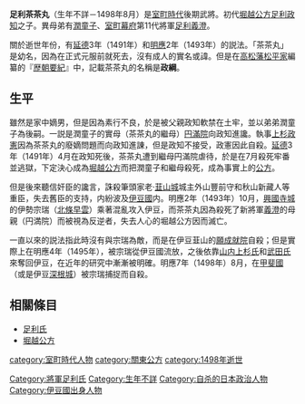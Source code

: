 {{japanese|japanese=足利 茶々丸|kana=あしかが ちゃちゃまる|romaji=Ashikaga Chachamaru}}
'''足利茶茶丸'''（生年不詳－1498年8月）是[[室町時代|室町時代]]後期武將。初代[[堀越公方|堀越公方]][[足利政知|足利政知]]之子。異母弟有[[足利潤童子|潤童子]]、[[室町幕府|室町幕府]]第11代將軍[[足利義澄|足利義澄]]。

關於逝世年份，有[[延德|延德]]3年（1491年）和[[明應_(日本)|明應]]2年（1493年）的説法。「茶茶丸」是幼名，因為在正式元服前就死去，沒有成人的實名或諱。但是在[[高松藩|高松藩]][[松平家|松平家]]編纂的『[[歴朝要紀|歴朝要紀]]』中，記載茶茶丸的名稱是'''政綱'''。

== 生平 ==
雖然是家中嫡男，但是因為素行不良，於是被父親政知軟禁在土牢，並以弟弟潤童子為後嗣。一説是潤童子的實母（茶茶丸的繼母）[[円滿院|円滿院]]向政知進讒。執事[[上杉政憲|上杉政憲]]因為茶茶丸的廢嫡問題而向政知進諌，但是政知不接受，政憲因此自殺。[[延德|延德]]3年（1491年）4月在政知死後，茶茶丸遭到繼母円滿院虐待，於是在7月殺死牢番並逃獄，下定決心成為[[堀越公方|堀越公方]]而把潤童子和繼母殺死，成為事實上的[[公方|公方]]。

但是後來聽信奸臣的讒言，誅殺筆頭家老‧[[韮山城|韮山城]]城主外山豐前守和秋山新藏人等重臣，失去舊臣的支持，内紛波及[[伊豆國|伊豆國]]内。明應2年（1493年）10月，[[興國寺城|興國寺城]]的伊勢宗瑞（[[北條早雲|北條早雲]]）乘著混亂攻入伊豆，而茶茶丸因為殺死了新將軍[[足利義澄|義澄]]的母親（円満院）而被視為反逆者，失去人心的堀越公方因而滅亡。

一直以來的説法指此時沒有與宗瑞為敵，而是在伊豆韮山的[[願成就院|願成就院]]自殺；但是實際上在明應4年（1495年），被宗瑞從伊豆國流放，之後依靠[[山内上杉氏|山内上杉氏]]和[[武田氏|武田氏]]來奪回伊豆，在近年的研究中漸漸被明確。明應7年（1498年）8月，在[[甲斐國|甲斐國]]（或是伊豆[[深根城|深根城]]）被宗瑞捕捉而自殺。

== 相關條目 ==
*[[足利氏|足利氏]]
*[[堀越公方|堀越公方]]

{{Samurai-stub}}

{{DEFAULTSORT:Ashikaga, Chachamaru}}
[[Category:將軍足利氏|Category:將軍足利氏]]
[[category:室町時代人物|category:室町時代人物]]
[[category:關東公方|category:關東公方]]
[[Category:生年不詳|Category:生年不詳]]
[[category:1498年逝世|category:1498年逝世]]
[[Category:自杀的日本政治人物|Category:自杀的日本政治人物]]
[[Category:伊豆國出身人物|Category:伊豆國出身人物]]